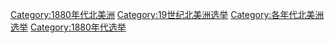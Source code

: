 [[Category:1880年代北美洲|Category:1880年代北美洲]]
[[Category:19世纪北美洲选举|Category:19世纪北美洲选举]]
[[Category:各年代北美洲选举|Category:各年代北美洲选举]]
[[Category:1880年代选举|Category:1880年代选举]]